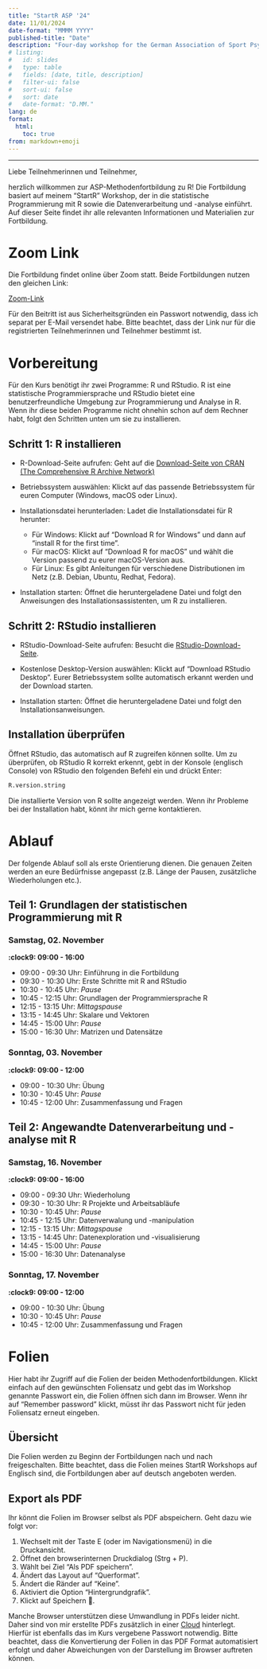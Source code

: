 ```yaml
---
title: "StartR ASP '24"
date: 11/01/2024
date-format: "MMMM YYYY"
published-title: "Date"
description: "Four-day workshop for the German Association of Sport Psychology (Arbeitsgemeinschaft für Sportpsychologie, ASP)."
# listing: 
#   id: slides
#   type: table
#   fields: [date, title, description]
#   filter-ui: false
#   sort-ui: false
#   sort: date
#   date-format: "D.MM."
lang: de
format: 
  html: 
    toc: true
from: markdown+emoji
---
```


---

Liebe Teilnehmerinnen und Teilnehmer,

herzlich willkommen zur ASP-Methodenfortbildung zu R! Die Fortbildung basiert auf meinem "StartR" Workshop, der in die statistische Programmierung mit R sowie die Datenverarbeitung und -analyse einführt. Auf dieser Seite findet ihr alle relevanten Informationen und Materialien zur Fortbildung.

# Zoom Link

Die Fortbildung findet online über Zoom statt. Beide Fortbildungen nutzen den gleichen Link:

[Zoom-Link](https://uni-konstanz-de.zoom.us/j/91445145498){.btn .btn-primary}

Für den Beitritt ist aus Sicherheitsgründen ein Passwort notwendig, dass ich separat per E-Mail versendet habe. Bitte beachtet, dass der Link nur für die registrierten Teilnehmerinnen und Teilnehmer bestimmt ist.

# Vorbereitung

Für den Kurs benötigt ihr zwei Programme: R und RStudio. R ist eine statistische Programmiersprache und RStudio bietet eine benutzerfreundliche Umgebung zur Programmierung und Analyse in R. Wenn ihr diese beiden Programme nicht ohnehin schon auf dem Rechner habt, folgt den Schritten unten um sie zu installieren.

## Schritt 1: R installieren
* R-Download-Seite aufrufen: Geht auf die [Download-Seite von CRAN (The Comprehensive R Archive Network)](https://cran.r-project.org/){.external target="_blank"}

* Betriebssystem auswählen: Klickt auf das passende Betriebssystem für euren Computer (Windows, macOS oder Linux).

* Installationsdatei herunterladen: Ladet die Installationsdatei für R herunter:

  + Für Windows: Klickt auf "Download R for Windows" und dann auf "install R for the first time".
  + Für macOS: Klickt auf "Download R for macOS" und wählt die Version passend zu eurer macOS-Version aus.
  + Für Linux: Es gibt Anleitungen für verschiedene Distributionen im Netz (z.B. Debian, Ubuntu, Redhat, Fedora).
  
* Installation starten: Öffnet die heruntergeladene Datei und folgt den Anweisungen des Installationsassistenten, um R zu installieren.

## Schritt 2: RStudio installieren
* RStudio-Download-Seite aufrufen: Besucht die [RStudio-Download-Seite](https://posit.co/download/rstudio-desktop/){.external target="_blank"}.

* Kostenlose Desktop-Version auswählen: Klickt auf "Download RStudio Desktop". Eurer Betriebssystem sollte automatisch erkannt werden und der Download starten.

* Installation starten: Öffnet die heruntergeladene Datei und folgt den Installationsanweisungen.

## Installation überprüfen

Öffnet RStudio, das automatisch auf R zugreifen können sollte. Um zu überprüfen, ob RStudio R korrekt erkennt, gebt in der Konsole (englisch Console) von RStudio den folgenden Befehl ein und drückt Enter:

```r
R.version.string
```

Die installierte Version von R sollte angezeigt werden. Wenn ihr Probleme bei der Installation habt, könnt ihr mich gerne kontaktieren.



# Ablauf

Der folgende Ablauf soll als erste Orientierung dienen. Die genauen Zeiten werden an eure Bedürfnisse angepasst (z.B. Länge der Pausen, zusätzliche Wiederholungen etc.).

## Teil 1: Grundlagen der statistischen Programmierung mit R

::: panel-tabset
### Samstag, 02. November

**:clock9: 09:00 - 16:00**

*  09:00 - 09:30 Uhr: Einführung in die Fortbildung
*  09:30 - 10:30 Uhr: Erste Schritte mit R and RStudio
*  10:30 - 10:45 Uhr: *Pause*
*  10:45 - 12:15 Uhr: Grundlagen der Programmiersprache R
*  12:15 - 13:15 Uhr: *Mittagspause*
*  13:15 - 14:45 Uhr: Skalare und Vektoren
*  14:45 - 15:00 Uhr: *Pause*
*  15:00 - 16:30 Uhr: Matrizen und Datensätze

### Sonntag, 03. November

**:clock9: 09:00 - 12:00**

*  09:00 - 10:30 Uhr: Übung
*  10:30 - 10:45 Uhr: *Pause*
*  10:45 - 12:00 Uhr: Zusammenfassung und Fragen
:::

## Teil 2: Angewandte Datenverarbeitung und -analyse mit R

::: panel-tabset
### Samstag, 16. November

**:clock9: 09:00 - 16:00**

*  09:00 - 09:30 Uhr: Wiederholung
*  09:30 - 10:30 Uhr: R Projekte und Arbeitsabläufe
*  10:30 - 10:45 Uhr: *Pause*
*  10:45 - 12:15 Uhr: Datenverwalung und -manipulation
*  12:15 - 13:15 Uhr: *Mittagspause*
*  13:15 - 14:45 Uhr: Datenexploration und -visualisierung
*  14:45 - 15:00 Uhr: *Pause*
*  15:00 - 16:30 Uhr: Datenanalyse

### Sonntag, 17. November

**:clock9: 09:00 - 12:00**

*  09:00 - 10:30 Uhr: Übung
*  10:30 - 10:45 Uhr: *Pause*
*  10:45 - 12:00 Uhr: Zusammenfassung und Fragen
:::



# Folien

Hier habt ihr Zugriff auf die Folien der beiden Methodenfortbildungen. Klickt einfach auf den gewünschten Foliensatz und gebt das im Workshop genannte Passwort ein, die Folien öffnen sich dann im Browser. Wenn ihr auf "Remember password" klickt, müsst ihr das Passwort nicht für jeden Foliensatz erneut eingeben.

## Übersicht

Die Folien werden zu Beginn der Fortbildungen nach und nach freigeschalten. Bitte beachtet, dass die Folien meines StartR Workshops auf Englisch sind, die Fortbildungen aber auf deutsch angeboten werden.

<!-- ::: {#slides} -->
<!-- ::: -->

## Export als PDF

Ihr könnt die Folien im Browser selbst als PDF abspeichern. Geht dazu wie folgt vor:

1.  Wechselt mit der Taste E (oder im Navigationsmenü) in die Druckansicht.
2.  Öffnet den browserinternen Druckdialog (Strg + P).
3.  Wählt bei Ziel "Als PDF speichern".
4.  Ändert das Layout auf "Querformat".
5.  Ändert die Ränder auf "Keine".
6.  Aktiviert die Option "Hintergrundgrafik".
7.  Klickt auf Speichern 🎉.

Manche Browser unterstützen diese Umwandlung in PDFs leider nicht. Daher sind von mir erstellte PDFs zusätzlich in einer [Cloud](https://cloud.uni-konstanz.de/index.php/s/o6F4HH3bHsMjoPq){.external target="_blank"} hinterlegt. Hierfür ist ebenfalls das im Kurs vergebene Passwort notwendig. Bitte beachtet, dass die Konvertierung der Folien in das PDF Format automatisiert erfolgt und daher Abweichungen von der Darstellung im Browser auftreten können.